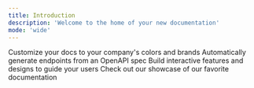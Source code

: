 ```yaml
---
title: Introduction
description: 'Welcome to the home of your new documentation'
mode: 'wide'
---
```


<CardGroup cols={2}>
  <Card
    title="Data API"
    icon="database"
    href="https://mintlify.com/docs/settings/global"
  >
    Customize your docs to your company's colors and brands
  </Card>
  <Card
    title="Metrics APIs"
    icon="chart-line"
    href="https://mintlify.com/docs/api-playground/openapi"
  >
    Automatically generate endpoints from an OpenAPI spec
  </Card>
  <Card
    title="Webhooks API"
    icon="webhooks"
    href="https://mintlify.com/docs/components/accordion"
  >
    Build interactive features and designs to guide your users
  </Card>
  <Card
    title="Avalanche SDK"
    icon="code"
    href="https://mintlify.com/customers"
  >
    Check out our showcase of our favorite documentation
  </Card>
</CardGroup>
